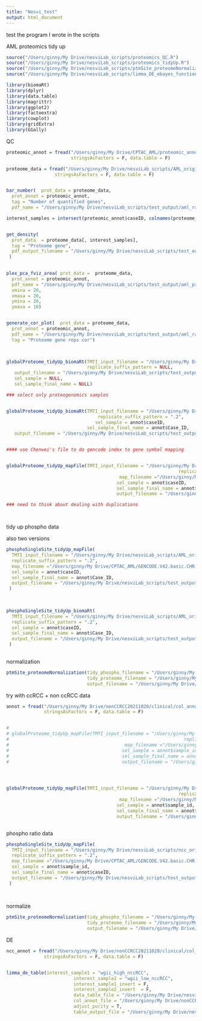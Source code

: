 ```yaml
---
title: "Nesvi_test"
output: html_document
---
```

test the program I wrote in the scripts 


AML proteomics tidy up 


```r
source("/Users/ginny/My Drive/nesviLab_scripts/proteomics_QC.R")
source("/Users/ginny/My Drive/nesviLab_scripts/proteomics_tidyUp.R")
source("/Users/ginny/My Drive/nesviLab_scripts/ptmSite_proteomeNormalization.R")
source("/Users/ginny/My Drive/nesviLab_scripts/limma_DE_ebayes_functions.R")

library(biomaRt)
library(dplyr)
library(data.table)
library(magrittr)
library(ggplot2)
library(factoextra)
library(cowplot)
library(gridExtra)
library(GGally)

```

QC


```r


proteomic_annot = fread("/Users/ginny/My Drive/CPTAC_AML/proteomic_annot.tsv", 
                        stringsAsFactors = F, data.table = F)

proteome_data = fread("/Users/ginny/My Drive/nesviLab_scripts/AML_original_data/proteome/ratio_gene_MD.tsv",
                  stringsAsFactors = F, data.table = F)


bar_number(  prot_data = proteome_data,
  prot_annot = proteomic_annot,
  tag = "Number of quantified genes",
  pdf_name = "/Users/ginny/My Drive/nesviLab_scripts/test_output/aml_raw_proteome_gene_number_plex.pdf")

interest_samples = intersect(proteomic_annot$caseID, colnames(proteome_data))


get_density(
  prot_data  = proteome_data[, interest_samples],
  tag = "Proteome gene",
  pdf_output_filename = "/Users/ginny/My Drive/nesviLab_scripts/test_output/aml_raw_proteome_density.pdf"
 )
  

plex_pca_fviz_area( prot_data =  proteome_data,
  prot_annot = proteomic_annot,
  pdf_name = "/Users/ginny/My Drive/nesviLab_scripts/test_output/aml_proteome_ratio_gene_plex_pca.pdf",
  xmina = 20,
  xmaxa = 20,
  ymina = 20,
  ymaxa = 10)


generate_cor_plot(  prot_data = proteome_data,
  prot_annot = proteomic_annot,
  pdf_name = "/Users/ginny/My Drive/nesviLab_scripts/test_output/aml_raw_proteome_gene_rep_cor.pdf",
  tag = "Proteome gene reps cor")

 
```







```r

globalProteome_tidyUp_biomaRt(TMTI_input_filename = "/Users/ginny/My Drive/nesviLab_scripts/AML_original_data/proteome/ratio_gene_MD.tsv",
                              replicate_suffix_pattern = NULL,
   output_filename = "/Users/ginny/My Drive/nesviLab_scripts/test_output/ratio_gene_MD_tidy_biomaRt.tsv",
   sel_sample = NULL, 
   sel_sample_final_name = NULL)

### select only proteogenomics samples 


globalProteome_tidyUp_biomaRt(TMTI_input_filename = "/Users/ginny/My Drive/nesviLab_scripts/AML_original_data/proteome/ratio_gene_MD.tsv",
                                  replicate_suffix_pattern = ".2",
                                 sel_sample = annot$caseID,
                              sel_sample_final_name = annot$Case_ID,
   output_filename = "/Users/ginny/My Drive/nesviLab_scripts/test_output/ratio_gene_MD_tidy_biomaRt_proteogenomics.tsv")


#### use Chenwei's file to do gencode index to gene symbol mapping 


globalProteome_tidyUp_mapFile(TMTI_input_filename = "/Users/ginny/My Drive/nesviLab_scripts/AML_original_data/proteome/ratio_gene_MD.tsv",
                                                                replicate_suffix_pattern = ".2",
                                          map_filename ="/Users/ginny/My Drive/CPTAC_AML/GENCODE.V42.basic.CHR.protein.selection.mapping.csv", 
                                         sel_sample = annot$caseID, 
                                         sel_sample_final_name = annot$Case_ID, 
                                         output_filename = "/Users/ginny/My Drive/nesviLab_scripts/test_output/ratio_gene_MD_tidy_mapFile_proteogenomics.tsv")

### need to think about dealing with duplications 




```

tidy up phospho data 

also two versions 




```r


phosphoSingleSite_tidyUp_mapFile(
  TMTI_input_filename = "/Users/ginny/My Drive/nesviLab_scripts/AML_original_data/phosphoproteome/ratio_single-site_MD.tsv",
  replicate_suffix_pattern = ".2",
  map_filename ="/Users/ginny/My Drive/CPTAC_AML/GENCODE.V42.basic.CHR.protein.selection.mapping.csv",
  sel_sample = annot$caseID,
  sel_sample_final_name = annot$Case_ID, 
  output_filename = "/Users/ginny/My Drive/nesviLab_scripts/test_output/ratio_signle-site_MD_tidy_mapFile_proteogenomics.tsv"
 ) 
   
  

phosphoSingleSite_tidyUp_biomaRt(
  TMTI_input_filename = "/Users/ginny/My Drive/nesviLab_scripts/AML_original_data/phosphoproteome/ratio_single-site_MD.tsv",
  replicate_suffix_pattern = ".2",
  sel_sample = annot$caseID,
  sel_sample_final_name = annot$Case_ID, 
  output_filename = "/Users/ginny/My Drive/nesviLab_scripts/test_output/ratio_signle-site_MD_tidy_biomaRt_proteogenomics.tsv"
 ) 
   
```


normalization


```r
ptmSite_proteomeNormalization(tidy_phospho_filename = "/Users/ginny/My Drive/nesviLab_scripts/test_output/ratio_signle-site_MD_tidy_mapFile_proteogenomics.tsv",
                              tidy_proteome_filename = "/Users/ginny/My Drive/nesviLab_scripts/test_output/ratio_gene_MD_tidy_mapFile_proteogenomics.tsv",
                              output_filename = "/Users/ginny/My Drive/nesviLab_scripts/test_output/normalized_phospho_single-site_MD_tidy_mapFile_proteogenomics.tsv")
```



try with ccRCC + non ccRCC data


```r

annot = fread("/Users/ginny/My Drive/nonCCRCC20211020/clinical/col_annot_meta_20220526_wgii.tsv", 
              stringsAsFactors = F, data.table = F)


# 
# globalProteome_tidyUp_mapFile(TMTI_input_filename = "/Users/ginny/My Drive/nesviLab_scripts/ncc_original_data/proteome/abundance_gene_MD.tsv",
#                                                                 replicate_suffix_pattern = ".2",
#                                           map_filename ="/Users/ginny/My Drive/CPTAC_AML/GENCODE.V42.basic.CHR.protein.selection.mapping.csv", 
#                                          sel_sample = annot$sample_id,
#                                          sel_sample_final_name = annot$caseID, 
#                                          output_filename = "/Users/ginny/My Drive/nesviLab_scripts/test_output/ncc_abundance_gene_MD_tidy_mapFiile.tsv")




globalProteome_tidyUp_mapFile(TMTI_input_filename = "/Users/ginny/My Drive/nesviLab_scripts/ncc_original_data/proteome/ratio_gene_MD.tsv",
                                                                replicate_suffix_pattern = ".2",
                                          map_filename ="/Users/ginny/My Drive/CPTAC_AML/GENCODE.V42.basic.CHR.protein.selection.mapping.csv", 
                                         sel_sample = annot$sample_id,
                                         sel_sample_final_name = annot$caseID, 
                                         output_filename = "/Users/ginny/My Drive/nesviLab_scripts/test_output2/ncc_ratio_gene_MD_tidy_mapFile.tsv")



```

phospho ratio data 


```r



phosphoSingleSite_tidyUp_mapFile(
  TMTI_input_filename = "/Users/ginny/My Drive/nesviLab_scripts/ncc_original_data/phosphoproteome/ratio_single-site_MD.tsv",
  replicate_suffix_pattern = ".2",
  map_filename ="/Users/ginny/My Drive/CPTAC_AML/GENCODE.V42.basic.CHR.protein.selection.mapping.csv",
  sel_sample = annot$sample_id,
  sel_sample_final_name = annot$caseID, 
  output_filename = "/Users/ginny/My Drive/nesviLab_scripts/test_output2/ncc_ratio_signle-site_MD_tidy_mapFile.tsv"
 ) 
   
  

```

normalize 

```r

ptmSite_proteomeNormalization(tidy_phospho_filename = "/Users/ginny/My Drive/nesviLab_scripts/test_output2/ncc_ratio_signle-site_MD_tidy_mapFile.tsv",
                              tidy_proteome_filename = "/Users/ginny/My Drive/nesviLab_scripts/test_output2/ncc_ratio_gene_MD_tidy_mapFiile.tsv",
                              output_filename = "/Users/ginny/My Drive/nesviLab_scripts/test_output2/ncc_normalized_phospho_single-site_MD_tidy_mapFile.tsv")


```


DE

```r

ncc_annot = fread("/Users/ginny/My Drive/nonCCRCC20211020/clinical/col_annot_meta_20220526_wgii.tsv", 
              stringsAsFactors = F, data.table = F)


limma_de_table(interest_sample1 = "wgii_high_nccRCC", 
                         interest_sample2 = "wgii_low_nccRCC",
                         interest_sample1_invert = F, 
                         interest_sample2_invert  = F, 
                         data_table_file = "/Users/ginny/My Drive/nesviLab_scripts/test_output2/ncc_ratio_gene_MD_tidy_mapFile.tsv", 
                         col_annot_file = "/Users/ginny/My Drive/nonCCRCC20211020/clinical/col_annot_meta_20220526_wgii.tsv",
                         adjust_purity = T,
                         table_output_file = "/Users/ginny/My Drive/nesviLab_scripts/test_output2/ncc_ratio_gene_MD_DE_high_low_wgii.tsv")
  
```



